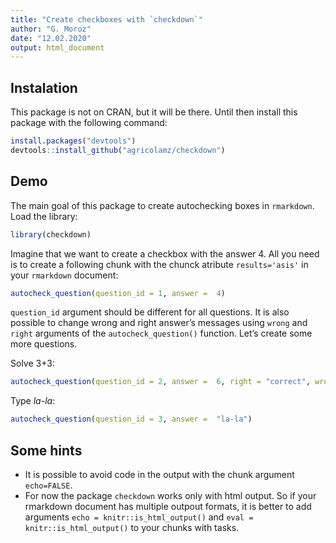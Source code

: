 ```yaml
---
title: "Create checkboxes with `checkdown`"
author: "G. Moroz"
date: "12.02.2020"
output: html_document
---
```


## Instalation

This package is not on CRAN, but it will be there. Until then install this package with the following command:

```r
install.packages("devtools")
devtools::install_github("agricolamz/checkdown")
```

## Demo

The main goal of this package to create autochecking boxes in `rmarkdown`. Load the library:

```r
library(checkdown)
```

Imagine that we want to create a checkbox with the answer 4. All you need is to create a following chunk with the chunck atribute `results='asis'` in your `rmarkdown` document:
```r
autocheck_question(question_id = 1, answer =  4)
```

`question_id` argument should be different for all questions. It is also possible to change wrong and right answer's messages using `wrong` and `right` arguments of the `autocheck_question()` function. Let's create some more questions.

Solve 3+3:
```r
autocheck_question(question_id = 2, answer =  6, right = "correct", wrong = "not correct")
```

Type *la-la*:
```r
autocheck_question(question_id = 3, answer =  "la-la")
```

## Some hints

* It is possible to avoid code in the output with the chunk argument `echo=FALSE`.
* For now the package `checkdown` works only with html output. So if your rmarkdown document has multiple outpout formats, it is better to add arguments `echo = knitr::is_html_output()` and `eval = knitr::is_html_output()` to your chunks with tasks.
